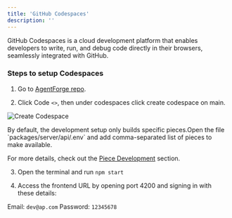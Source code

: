 ```yaml
---
title: 'GitHub Codespaces'
description: ''
---
```


GitHub Codespaces is a cloud development platform that enables developers to write, run, and debug code directly in their browsers, seamlessly integrated with GitHub.

### Steps to setup Codespaces

1. Go to [AgentForge repo](https://github.com/activepieces/activepieces).

2. Click Code `<>`, then under codespaces click create codespace on main.

![Create Codespace](/resources/screenshots/development-setup_codespaces.png)

<Note>
  By default, the development setup only builds specific pieces.Open the file
  `packages/server/api/.env` and add comma-separated list of pieces to make
  available.

For more details, check out the [Piece Development](/developers/development-setup/getting-started) section.

</Note>

3. Open the terminal and run `npm start`

4. Access the frontend URL by opening port 4200 and signing in with these details:

Email: `dev@ap.com`
Password: `12345678`
